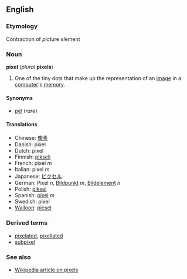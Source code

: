 ==English==
===Etymology===
Contraction of ''pic''ture ''el''ement

===Noun===
'''pixel''' (''plural'' '''pixels''')

#One of the tiny dots that make up the representation of an [[image]] in a [[computer]]'s [[memory]].

====Synonyms====
*[[pel]] (''rare'')

====Translations====
*Chinese: [[像素]]
*Danish: pixel
*Dutch: pixel
*Finnish: [[pikseli]]
*French: pixel ''m''
*Italian: pixel ''m''
*Japanese: [[ピクセル]]
*German: Pixel ''n'', [[Bildpunkt]] ''m'', [[Bildelement]] ''n''
*Polish: [[piksel]]
*Spanish: [[píxel]] ''m''
*Swedish: pixel
*[[Walloon]]: [[picsel]]

===Derived terms===
*[[pixelated]], [[pixellated]]<!--divided into pixels; digitized-->
*[[subpixel]]

===See also===
*[[w:pixel|Wikipedia article on pixels]]